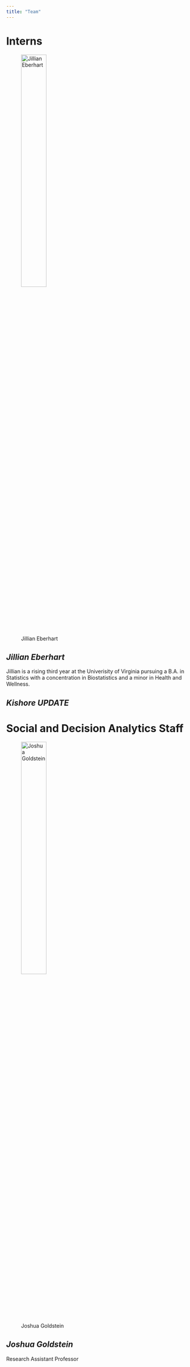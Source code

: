 ```yaml
---
title: "Team"
---
```


# Interns
![Jillian Eberhart](www/JillEberhart.png){width=40% }</center>

## *Jillian Eberhart*
Jillian is a rising third year at the Univerisity of Virginia pursuing a B.A. in Statistics with a concentration in Biostatistics and a minor in Health and Wellness. 

## *Kishore UPDATE *

# Social and Decision Analytics Staff
![Joshua Goldstein](www/Josh_pic.png){width=40% }</center>  

## *Joshua Goldstein*  
Research Assistant Professor

